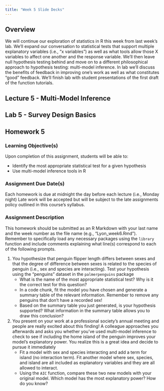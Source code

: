 ```yaml
---
title: "Week 5 Slide Decks"
---
```


## Overview

We will continue our exploration of statistics in R this week from last week's lab. We'll expand our conversation to statistical tests that support multiple explanatory variables (i.e., "x variables") as well as what tools allow those X variables to affect one another and the response variable. We'll then leave null hypothesis testing behind and move on to a different philosophical approach to hypothesis testing: multi-model inference. In lab we'll discuss the benefits of feedback in improving one's work as well as what constitutes "good" feedback. We'll finish lab with student presentations of the first draft of the function tutorials.

## Lecture 5 - Multi-Model Inference



## Lab 5 - Survey Design Basics



## Homework 5

### Learning Objective(s)

Upon completion of this assignment, students will be able to:

- Identify the most appropriate statistical test for a given hypothesis
- Use multi-model inference tools in R

### Assignment Due Date(s)

Each homework is due at midnight the day before each lecture (i.e., Monday night) Late work will be accepted but will be subject to the late assignments policy outlined in this course's syllabus.

### Assignment Description

This homework should be submitted as an R Markdown with your last name and the week number as the file name (e.g., "Lyon_week6.Rmd"). Remember to specifically load any necessary packages using the `library` function and include comments explaining what line(s) correspond to each of the following prompts.

1. You hypothesize that penguin flipper length differs between sexes and that the degree of difference between sexes is related to the species of penguin (i.e., sex and species are interacting). Test your hypothesis using the "penguins" dataset in the `palmerpenguins` package
    - What is the name of the most appropriate statistical test? Why is it the correct test for this question?
    - In a code chunk, fit the model you have chosen and generate a summary table of the relevant information. Remember to remove any penguins that don't have a recorded sex!
    - Based on the summary table you just generated, is your hypothesis supported? What information in the summary table allows you to draw this conclusion? 

2. You present on your work at a professional society's annual meeting and people are really excited about this finding! A colleague approaches you afterwards and asks you whether you've used multi-model inference to check to see if including the home island of the penguin improves your model's explanatory power. You realize this is a great idea and decide to pursue it immediately
    - Fit a model with sex and species interacting and add a term for island (no interaction term). Fit another model where sex, species, and island are all included as explanatory variables and they are all allowed to interact.
    - Using the `AIC` function, compare these two new models with your original model. Which model has the most explanatory power? How do you know?
